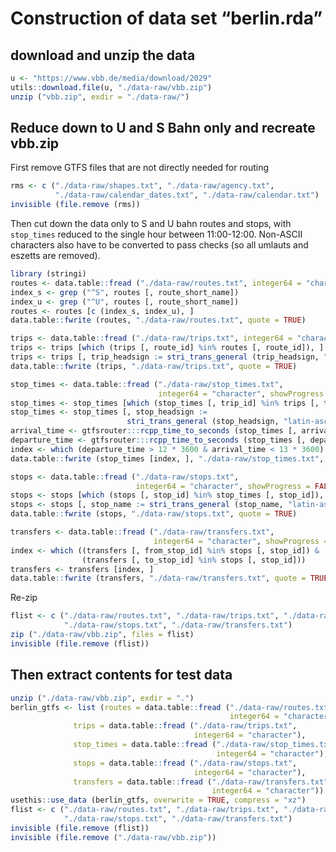# Construction of data set "berlin.rda"

## download and unzip the data

```r
u <- "https://www.vbb.de/media/download/2029"
utils::download.file(u, "./data-raw/vbb.zip")
unzip ("vbb.zip", exdir = "./data-raw/")
```

## Reduce down to U and S Bahn only and recreate vbb.zip

First remove GTFS files that are not directly needed for routing
```r
rms <- c ("./data-raw/shapes.txt", "./data-raw/agency.txt",
          "./data-raw/calendar_dates.txt", "./data-raw/calendar.txt")
invisible (file.remove (rms))
```

Then cut down the data only to S and U bahn routes and stops, with `stop_times`
reduced to the single hour between 11:00-12:00. Non-ASCII characters also have
to be converted to pass checks (so all umlauts and eszetts are removed).
```r
library (stringi)
routes <- data.table::fread ("./data-raw/routes.txt", integer64 = "character")
index_s <- grep ("^S", routes [, route_short_name])
index_u <- grep ("^U", routes [, route_short_name])
routes <- routes [c (index_s, index_u), ]
data.table::fwrite (routes, "./data-raw/routes.txt", quote = TRUE)

trips <- data.table::fread ("./data-raw/trips.txt", integer64 = "character")
trips <- trips [which (trips [, route_id] %in% routes [, route_id]), ]
trips <- trips [, trip_headsign := stri_trans_general (trip_headsign, "latin-ascii")]
data.table::fwrite (trips, "./data-raw/trips.txt", quote = TRUE)

stop_times <- data.table::fread ("./data-raw/stop_times.txt",
                                 integer64 = "character", showProgress = FALSE)
stop_times <- stop_times [which (stop_times [, trip_id] %in% trips [, trip_id]), ]
stop_times <- stop_times [, stop_headsign :=
                          stri_trans_general (stop_headsign, "latin-ascii")]
arrival_time <- gtfsrouter:::rcpp_time_to_seconds (stop_times [, arrival_time])
departure_time <- gtfsrouter:::rcpp_time_to_seconds (stop_times [, departure_time])
index <- which (departure_time > 12 * 3600 & arrival_time < 13 * 3600)
data.table::fwrite (stop_times [index, ], "./data-raw/stop_times.txt", quote = TRUE)

stops <- data.table::fread ("./data-raw/stops.txt",
                            integer64 = "character", showProgress = FALSE)
stops <- stops [which (stops [, stop_id] %in% stop_times [, stop_id]), ]
stops <- stops [, stop_name := stri_trans_general (stop_name, "latin-ascii")]
data.table::fwrite (stops, "./data-raw/stops.txt", quote = TRUE)

transfers <- data.table::fread ("./data-raw/transfers.txt",
                                integer64 = "character", showProgress = FALSE)
index <- which ((transfers [, from_stop_id] %in% stops [, stop_id]) &
                (transfers [, to_stop_id] %in% stops [, stop_id]))
transfers <- transfers [index, ]
data.table::fwrite (transfers, "./data-raw/transfers.txt", quote = TRUE)
```


Re-zip
```r
flist <- c ("./data-raw/routes.txt", "./data-raw/trips.txt", "./data-raw/stop_times.txt",
            "./data-raw/stops.txt", "./data-raw/transfers.txt")
zip ("./data-raw/vbb.zip", files = flist)
invisible (file.remove (flist))
```

## Then extract contents for test data

```r
unzip ("./data-raw/vbb.zip", exdir = ".")
berlin_gtfs <- list (routes = data.table::fread ("./data-raw/routes.txt",
                                                 integer64 = "character"),
              trips = data.table::fread ("./data-raw/trips.txt",
                                         integer64 = "character"),
              stop_times = data.table::fread ("./data-raw/stop_times.txt",
                                              integer64 = "character"),
              stops = data.table::fread ("./data-raw/stops.txt",
                                         integer64 = "character"),
              transfers = data.table::fread ("./data-raw/transfers.txt",
                                             integer64 = "character"))
usethis::use_data (berlin_gtfs, overwrite = TRUE, compress = "xz")
flist <- c ("./data-raw/routes.txt", "./data-raw/trips.txt", "./data-raw/stop_times.txt",
            "./data-raw/stops.txt", "./data-raw/transfers.txt")
invisible (file.remove (flist))
invisible (file.remove ("./data-raw/vbb.zip"))
```

